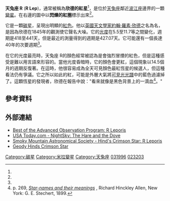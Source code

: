 {{Starbox begin
| name = [[變星命名法|天兔座 R]]}}
{{Starbox image
| image = <table align="center" style="background-color:inherit;width:250px"><tr><td>
<div class="location-map" style="width:260px;border:none;margin:0 auto"><div class="thumbimage" style="overflow:hidden;width:250px;position:relative;border:none">[[File:Lepus_constellation_map.svg|250px]]<div style="position:absolute;left:205px;top:80px">[[File:Locator_Dot2.gif|12px]]</div></div></div></td></tr></table>
| caption=天兔座 R在天兔座中的位置。
}}
{{Starbox observe
| epoch = [[J2000.0|J2000.0]]
| equinox = [[J2000.0|J2000.0]] ([[國際天球參考座標系|ICRS]])
| constell = [[天兔座|天兔座]]
| ra = {{RA|04|59|36.3487}}<ref name=sb0>{{SIMBAD link|R+Lep|V* R Lep -- Variable Star of Mira Cet type}}, database entry, [[SIMBAD|SIMBAD]].  Accessed on line November 19, 2009.</ref>
| dec = {{DEC|−14|48|22.518}}<ref name=sb0 />
| appmag_v=5.5 to 11.7<ref name=gcvs1>R Lep, database entry, [http://www.sai.msu.su/groups/cluster/gcvs/gcvs/iii/iii.dat The combined table of GCVS Vols I-III and NL 67-78 with improved coordinates, General Catalogue of Variable Stars], Sternberg Astronomical Institute, Moscow, Russia.  Accessed on line November 19, 2009.</ref>
}}
{{Starbox character
| class = C7,6e(N6e)<ref name=gcvs1 />
| b-v = +5.74<ref name=bsc2>[http://webviz.u-strasbg.fr/viz-bin/VizieR-5?-out.add=.&-source=V/50/catalog&recno=1607 HR 1607], database entry, The Bright Star Catalogue,  5th Revised Ed. (Preliminary Version), D. Hoffleit and W. H. Warren, Jr., [[Centre_de_Données_astronomiques_de_Strasbourg|CDS]] ID [http://vizier.u-strasbg.fr/viz-bin/Cat?V/50 V/50].  Accessed on line November 19, 2009.</ref>
| r-i = +1.47<ref name=bsc2 />
| variable = [[米拉變星|米拉變星 (長週期變星)]]<ref name=gcvs1 />
}}
{{Starbox astrometry
| radial_v = 32.4 ± 2<ref name=sb0 />
| prop_mo_ra = 7.51<ref name=sb0 />
| prop_mo_dec = −4.27<ref name=sb0 />
| parallax = 2.42
| p_error = 1.02
| parallax_footnote = <ref name=sb0 />
| absmag_v=    2<ref>From apparent magnitude and parallax.</ref>
}}
{{Starbox detail
|radius=490
|mass=2
}}
{{Starbox catalog
| names=R Lep, AAVSO 0455-14, [[Durchmusterung|BD]]−15 915, [[Boss_General_Catalogue|GC]] 6093, [[Henry_Draper_Catalogue|HD]] 31996, [[Hipparcos_Catalogue|HIP]] 23203, [[Bright_Star_Catalogue|HR]] 1607, IRC -10080, [[PPM_Star_Catalogue|PPM]] 215123, RAFGL 667, [[Smithsonian_Astrophysical_Observatory_Star_Catalog|SAO]] 150058.<ref name=sb0 />}}
{{Starbox reference
| Simbad=R+Lep}}
{{Starbox end}}

'''天兔座 R''' ('''R Lep''')，通常被稱為'''欣德的紅星'''<ref name=allen />，是位於[[天兔座|天兔座]]鄰近[[波江座|波江座]]邊界的一顆[[變星|變星]]。在右邊的圖中以'''閃爍的紅圈'''標示出來<ref name=sb0 />。

它是一顆[[碳星|碳星]]，呈現出明顯的[[紅色|紅色]]。他以[[英國|英國]][[天文學家|天文學家]][[約翰·羅素·欣德|約翰·羅素·欣德]]之名為名，是因為欣德在1845年的觀測使它聲名大噪。它的[[光度|光度]]在5.5至11.7等之間變化，週期是418至441天，但是最近的測量得到的週期是427.07天。它可能還有一個長達40年的次要週期<ref name=bsc2 />。

在它的光度最亮時，天兔座 R的顏色經常被認為是會強烈冒煙的紅色，但是這種感受是難以用言語來形容的。當他光度昏暗時，它的顏色會更紅，這個現象以14.5個月的週期反復著。在這時，他很容易成為全天可見顏色最紅恆星的候選人，但這種看法仍有爭議。它之所以如此的紅，可能是外層大氣將[[可見光|可見光]][[光譜|光譜]]中的藍色過濾掉了。這顆恆星的發現者，欣德在報告中說："看來就像是黑色背景上的一滴血<ref name=allen>p. 269, [http://books.google.com/books?id=5xQuAAAAIAAJ ''Star-names and their meanings''] {{Wayback|url=http://books.google.com/books?id=5xQuAAAAIAAJ |date=20110821232339 }}, Richard Hinckley Allen, New York: G. E. Stechert, 1899.</ref>。"

== 參考資料 ==
{{reflist}}

== 外部連結 ==
* [http://www.noao.edu/outreach/aop/observers/rleporis.html Best of the Advanced Observation Program: R Leporis] {{Wayback|url=http://www.noao.edu/outreach/aop/observers/rleporis.html |date=20150524030701 }}
* [http://www.usatoday.com/tech/news/2004-01-30-nightsky_x.htm USA Today.com - NightSky: The Hare and the Dove] {{Wayback|url=http://www.usatoday.com/tech/news/2004-01-30-nightsky_x.htm |date=20120728071440 }}
* [http://www.smokymtnastro.org/scraps/Jan2004.pdf Smoky Mountain Astronomical Society - Hind's Crimson Star: R Leporis] {{Wayback|url=http://www.smokymtnastro.org/scraps/Jan2004.pdf |date=20160303225322 }}
* [http://www.geody.com/geospot.php?world=space&ufi=23203&alc=hnd Geody Hinds Crimson Star] {{Wayback|url=http://www.geody.com/geospot.php?world=space&ufi=23203&alc=hnd |date=20191205205222 }}

[[Category:碳星|Category:碳星]]
[[Category:米拉變星|Category:米拉變星]]
[[Category:天兔座|Category:天兔座]]
[[Category:HD和HDE天體|031996]]
[[Category:HIP天體|023203]]